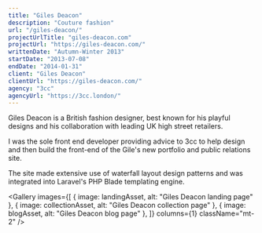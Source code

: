 ```yaml
---
title: "Giles Deacon"
description: "Couture fashion"
url: "/giles-deacon/"
projectUrlTitle: "giles-deacon.com"
projectUrl: "https://giles-deacon.com/"
writtenDate: "Autumn-Winter 2013"
startDate: "2013-07-08"
endDate: "2014-01-31"
client: "Giles Deacon"
clientUrl: "https://giles-deacon.com/"
agency: "3cc"
agencyUrl: "https://3cc.london/"
---
```




Giles Deacon is a British fashion designer, best known for his playful designs and his collaboration with leading UK high street retailers.

I was the sole front end developer providing advice to 3cc to help design and then build the front-end of the Gile's new portfolio and public relations site.

The site made extensive use of waterfall layout design patterns and was integrated into Laravel's PHP Blade templating engine.

<Gallery
  images={[
    { image: landingAsset, alt: "Giles Deacon landing page" },
    { image: collectionAsset, alt: "Giles Deacon collection page" },
    { image: blogAsset, alt: "Giles Deacon blog page" },
  ]}
  columns={1}
  className="mt-2"
/>
